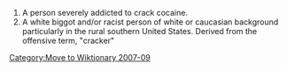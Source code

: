 {{Copy to Wiktionary}}
#A person severely addicted to crack cocaine.
#A white biggot and/or racist person of white or caucasian background particularly in the rural southern United States. Derived from the offensive term, "cracker"


[[Category:Move to Wiktionary 2007-09]]